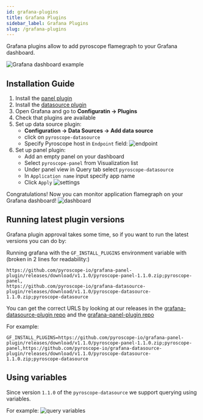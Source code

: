 ```yaml
---
id: grafana-plugins
title: Grafana Plugins
sidebar_label: Grafana Plugins
slug: /grafana-plugins
---
```


Grafana plugins allow to add pyroscope flamegraph to your Grafana dashboard.

![Grafana dashboard example](/img/docs/grafana-plugins/dashboard.jpeg)

## Installation Guide
1. Install the [panel plugin](https://grafana.com/grafana/plugins/pyroscope-panel/)
2. Install the [datasource plugin](https://grafana.com/grafana/plugins/pyroscope-datasource/)
3. Open Grafana and go to **Configuratin -> Plugins**
4. Check that plugins are available
5. Set up data source plugin:
   * **Configuration -> Data Sources -> Add data source**
   * click on `pyroscope-datasource`
   * Specify Pyroscope host in `Endpoint` field:
      ![endpoint](/img/docs/grafana-plugins/endpoint.jpeg)
6. Set up panel plugin:
    * Add an empty panel on your dashboard
    * Select `pyroscope-panel` from Visualization list
    * Under panel view in Query tab select `pyroscope-datasource`
    * In `Application name` input specify app name
    * Click `Apply`
   ![settings](/img/docs/grafana-plugins/settings.jpeg)

Congratulations! Now you can monitor application flamegraph on your Grafana dashboard!
![dashboard](/img/docs/grafana-plugins/dashboard.jpeg)

## Running latest plugin versions
Grafana plugin approval takes some time, so if you want to run the latest versions you can do by:

Running grafana with the `GF_INSTALL_PLUGINS` environment variable with (broken in 2 lines for readability:)
```
https://github.com/pyroscope-io/grafana-panel-plugin/releases/download/v1.1.0/pyroscope-panel-1.1.0.zip;pyroscope-panel,
https://github.com/pyroscope-io/grafana-datasource-plugin/releases/download/v1.1.0/pyroscope-datasource-1.1.0.zip;pyroscope-datasource
```

You can get the correct URLS by looking at our releases in the [grafana-datasource-plugin repo](https://github.com/pyroscope-io/grafana-datasource-plugin/releases) and the [grafana-panel-plugin repo](https://github.com/pyroscope-io/grafana-panel-plugin/releases)

For example:
```
GF_INSTALL_PLUGINS=https://github.com/pyroscope-io/grafana-panel-plugin/releases/download/v1.1.0/pyroscope-panel-1.1.0.zip;pyroscope-panel,https://github.com/pyroscope-io/grafana-datasource-plugin/releases/download/v1.1.0/pyroscope-datasource-1.1.0.zip;pyroscope-datasource

```

## Using variables
Since version `1.1.0` of the `pyroscope-datasource` we support querying using variables.


For example:
![query variables](/img/docs/grafana-plugins/variables.png)
